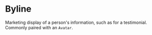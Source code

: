 
<Meta title="Labs/Brand/Molecules/Byline" component={Byline} />

# Byline

<StoryStatus status="stable" />

Marketing display of a person's information, such as for a testimonial.
Commonly paired with an `Avatar`.

<Canvas withSource="open">
  <Story name="Byline">
    <Byline
      firstName={text('First Name', 'Bill')}
      lastName={text('Last Name', 'Murray')}
      occupation={text('Occupation', 'Ghostbuster @ Ghostcademy')}
      location={text('Location', 'New York, NY', '')}
    />
  </Story>
</Canvas>

<Props story="Byline" of={Byline} />
